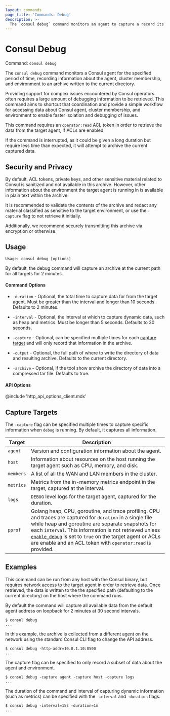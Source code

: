 ```yaml
---
layout: commands
page_title: 'Commands: Debug'
description: >-
  The `consul debug` command monitors an agent to capture a record its actions according to defined durations and intervals. 
---
```


# Consul Debug

Command: `consul debug`

The `consul debug` command monitors a Consul agent for the specified period of
time, recording information about the agent, cluster membership, and environment to an archive
written to the current directory.

Providing support for complex issues encountered by Consul operators often
requires a large amount of debugging information to be retrieved. This command
aims to shortcut that coordination and provide a simple workflow for accessing
data about Consul agent, cluster membership, and environment to enable faster
isolation and debugging of issues.

This command requires an `operator:read` ACL token in order to retrieve the
data from the target agent, if ACLs are enabled.

If the command is interrupted, as it could be given a long duration but
require less time than expected, it will attempt to archive the current
captured data.

## Security and Privacy

By default, ACL tokens, private keys, and other sensitive material related
to Consul is sanitized and not available in this archive. However, other
information about the environment the target agent is running in is available
in plain text within the archive.

It is recommended to validate the contents of the archive and redact any
material classified as sensitive to the target environment, or use the `-capture`
flag to not retrieve it initially.

Additionally, we recommend securely transmitting this archive via encryption
or otherwise.

## Usage

`Usage: consul debug [options]`

By default, the debug command will capture an archive at the current path for
all targets for 2 minutes.

#### Command Options

- `-duration` - Optional, the total time to capture data for from the target agent. Must
  be greater than the interval and longer than 10 seconds. Defaults to 2 minutes.

- `-interval` - Optional, the interval at which to capture dynamic data, such as heap
  and metrics. Must be longer than 5 seconds. Defaults to 30 seconds.

- `-capture` - Optional, can be specified multiple times for each [capture target](#capture-targets)
  and will only record that information in the archive.

- `-output` - Optional, the full path of where to write the directory of data and
  resulting archive. Defaults to the current directory.

- `-archive` - Optional, if the tool show archive the directory of data into a
  compressed tar file. Defaults to true.

#### API Options

@include 'http_api_options_client.mdx'

## Capture Targets

The `-capture` flag can be specified multiple times to capture specific
information when `debug` is running. By default, it captures all information.

| Target    | Description                                                                                                                                                                                                                                                                                                                                                                                                               |
| --------- | ------------------------------------------------------------------------------------------------------------------------------------------------------------------------------------------------------------------------------------------------------------------------------------------------------------------------------------------------------------------------------------------------------------------------- |
| `agent`   | Version and configuration information about the agent.                                                                                                                                                                                                                                                                                                                                                                    |
| `host`    | Information about resources on the host running the target agent such as CPU, memory, and disk.                                                                                                                                                                                                                                                                                                                           |
| `members` | A list of all the WAN and LAN members in the cluster.                                                                                                                                                                                                                                                                                                                                                                     |
| `metrics` | Metrics from the in-memory metrics endpoint in the target, captured at the interval.                                                                                                                                                                                                                                                                                                                                      |
| `logs`    | `DEBUG` level logs for the target agent, captured for the duration.                                                                                                                                                                                                                                                                                                                                                       |
| `pprof`   | Golang heap, CPU, goroutine, and trace profiling. CPU and traces are captured for `duration` in a single file while heap and goroutine are separate snapshots for each `interval`. This information is not retrieved unless [`enable_debug`](/docs/agent/config/config-files#enable_debug) is set to `true` on the target agent or ACLs are enable and an ACL token with `operator:read` is provided. |

## Examples

This command can be run from any host with the Consul binary, but requires
network access to the target agent in order to retrieve data. Once retrieved,
the data is written to the the specified path (defaulting to the current
directory) on the host where the command runs.

By default the command will capture all available data from the default
agent address on loopback for 2 minutes at 30 second intervals.

```shell-session
$ consul debug
...
```

In this example, the archive is collected from a different agent on the
network using the standard Consul CLI flag to change the API address.

```shell-session
$ consul debug -http-addr=10.0.1.10:8500
...
```

The capture flag can be specified to only record a subset of data
about the agent and environment.

```shell-session
$ consul debug -capture agent -capture host -capture logs
...
```

The duration of the command and interval of capturing dynamic
information (such as metrics) can be specified with the `-interval`
and `-duration` flags.

```shell-session
$ consul debug -interval=15s -duration=1m
...
```
